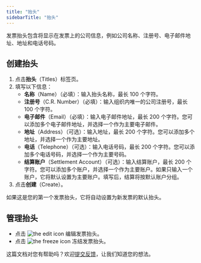 ```yaml
---
title: "抬头"
sidebarTitle: "抬头"
---
```


发票抬头包含将显示在发票上的公司信息，例如公司名称、注册号、电子邮件地址、地址和电话号码。

## 创建抬头

1. 点击**抬头**（Titles）标签页。
2. 填写以下信息：
   - **名称**（Name）（必填）：输入抬头名称，最长 100 个字符。
   - **注册号**（C.R. Number）（必填）：输入组织内唯一的公司注册号，最长 100 个字符。
   - **电子邮件**（Email）（必填）：输入电子邮件地址，最长 200 个字符。您可以添加多个电子邮件地址，并选择一个作为主要电子邮件。
   - **地址**（Address）（可选）：输入地址，最长 200 个字符。您可以添加多个地址，并选择一个作为主要地址。
   - **电话**（Telephone）（可选）：输入电话号码，最长 200 个字符。您可以添加多个电话号码，并选择一个作为主要号码。
   - **结算账户**（Settlement Account）（可选）：输入结算账户，最长 200 个字符。您可以添加多个账户，并选择一个作为主要账户。如果只输入一个账户，它将默认设置为主要账户。填写后，结算将按默认账户分组。
3. 点击**创建**（Create）。

<Info>如果这是您的第一个发票抬头，它将自动设置为新发票的默认抬头。</Info>

## 管理抬头

- 点击 <img src="/en/images/common/icon_edit.svg" className="icon" alt="the edit icon"></img> 编辑发票抬头。
- 点击 <img src="/en/images/common/icon_freeze.svg" className="icon" alt="the freeze icon"></img> 冻结发票抬头。

<Tip>这篇文档对您有帮助吗？欢迎[提交反馈](https://forms.zohopublic.com/cobo/form/DocumentFeedbackForm/formperma/QvLOhxJv1_JMsJ-1dleZ8Itb_7rzN-LtgvsDdxosoVI?referrername=manuals)，让我们知道您的想法。</Tip>
